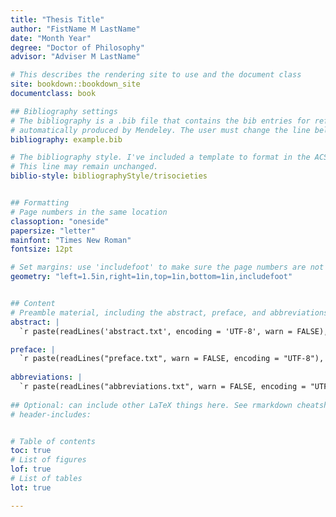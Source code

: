 ```yaml
--- 
title: "Thesis Title"
author: "FistName M LastName"
date: "Month Year"
degree: "Doctor of Philosophy"
advisor: "Adviser M LastName"

# This describes the rendering site to use and the document class
site: bookdown::bookdown_site
documentclass: book

## Bibliography settings
# The bibliography is a .bib file that contains the bib entries for references. It is 
# automatically produced by Mendeley. The user must change the line below.
bibliography: example.bib

# The bibliography style. I've included a template to format in the ACS style.
# This line may remain unchanged.
biblio-style: bibliographyStyle/trisocieties


## Formatting
# Page numbers in the same location
classoption: "oneside"
papersize: "letter"
mainfont: "Times New Roman"
fontsize: 12pt

# Set margins: use 'includefoot' to make sure the page numbers are not in the margins
geometry: "left=1.5in,right=1in,top=1in,bottom=1in,includefoot"


## Content
# Preamble material, including the abstract, preface, and abbreviations.
abstract: |
  `r paste(readLines('abstract.txt', encoding = 'UTF-8', warn = FALSE), collapse = '\n')`

preface: |
  `r paste(readLines("preface.txt", warn = FALSE, encoding = "UTF-8"), collapse = "\n")`
  
abbreviations: |
  `r paste(readLines("abbreviations.txt", warn = FALSE, encoding = "UTF-8"), collapse = "\n")`
  
## Optional: can include other LaTeX things here. See rmarkdown cheatsheets for more information.
# header-includes:


# Table of contents
toc: true
# List of figures
lof: true
# List of tables
lot: true

---
```


<!-- No need to add anything beyond this point. -->


